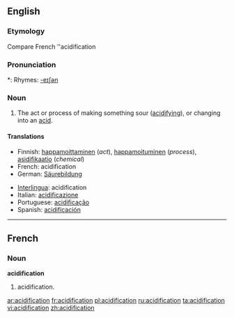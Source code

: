 ==English==

===Etymology===
Compare French ''acidification

===Pronunciation===
*: Rhymes: [[Rhymes:English:-eɪʃǝn|-eɪʃǝn]]

===Noun===
{{infl|en|noun}}

# The act or process of making something sour ([[acidifying]]), or changing into an [[acid]].

====Translations====
{{trans-top|the act or process of making something sour (acidifying), or changing into an acid}}
* Finnish: [[happamoittaminen]] (''act''), [[happamoituminen]] (''process''), [[asidifikaatio]] (''chemical'')
* French: acidification
* German: [[Säurebildung]] {{f}}
{{trans-mid}}
* [[Interlingua]]: acidification
* Italian: [[acidificazione]]
* Portuguese: [[acidificação]] {{f}}
* Spanish: [[acidificación]]
{{trans-bottom}}

----

==French==

===Noun===
'''acidification''' {{f}}

# acidification.

[[ar:acidification]]
[[fr:acidification]]
[[pl:acidification]]
[[ru:acidification]]
[[ta:acidification]]
[[vi:acidification]]
[[zh:acidification]]